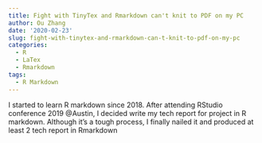 ```yaml
---
title: Fight with TinyTex and Rmarkdown can't knit to PDF on my PC
author: Ou Zhang
date: '2020-02-23'
slug: fight-with-tinytex-and-rmarkdown-can-t-knit-to-pdf-on-my-pc
categories:
  - R
  - LaTex
  - Rmarkdown
tags:
  - R Markdown
---
```


I started to learn R markdown since 2018. After attending RStudio conference 2019 @Austin, I decided
write my tech report for project in R markdown. Although it's a tough process, I finally nailed it and produced at least 2 tech report in Rmarkdown 